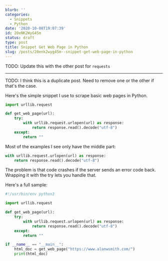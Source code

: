 ```yaml
---
blurb: ''
categories:
  - Snippets
  - Python
date: '2020-10-08T19:07:39'
id: 20eNK2WyG45m
status: draft
type: post
title: Snippet Get Web Page in Python
slug: /posts/20enk2wyg45m--snippet-get-web-page-in-python
---
```


TODO: Update this with the other post for `requests`

---

TODO: I think this is a duplicate post. Need to remove one or the other if that's the case.



Here's the simple snippet I use to scrape basic web pages in Python.

```python
import urllib.request

def get_web_page(url):
    try:
        with urllib.request.urlopen(url) as response:
            return response.read().decode("utf-8")
    except:
        return ""
```

Most of the examples I see only have the middle part:

```python
with urllib.request.urlopen(url) as response:
	return response.read().decode("utf-8")
```

The problem is that code crashes if the server sends an error code back. Wrapping it with the try lets you handle that. 

Here's a full sample:

```python
#!/usr/bin/env python3

import urllib.request

def get_web_page(url):
    try:
        with urllib.request.urlopen(url) as response:
            return response.read().decode("utf-8")
    except:
        return ""

if __name__ == "__main__":
    html_doc = get_web_page("https://www.alanwsmith.com/")
    print(html_doc)
```
